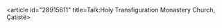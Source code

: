 <article id="28915611" title=Talk:Holy Transfiguration Monastery Church, Çatistë>
	<talkpage id="28915611" title="Talk:Holy Transfiguration Monastery Church, Çatistë">
{{WikiProjectBannerShell|1=
{{WikiProject Architecture|class=stub|importance=}}
{{WikiProject Eastern Orthodoxy|class=stub|importance=low}}
{{WikiProject Albania|class=stub|importance=mid}}
{{WikiProject Historic sites|class=stub|importance=}}
}}
	</talkpage>
</article>